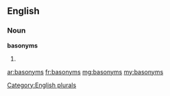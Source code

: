 ==English==

===Noun===
'''basonyms'''

# {{plural of|[[basonym]]}}

[[Category:English plurals]]

[[ar:basonyms]]
[[fr:basonyms]]
[[mg:basonyms]]
[[my:basonyms]]